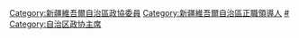 [[Category:新疆維吾爾自治區政協委員|Category:新疆維吾爾自治區政協委員]]
[[Category:新疆維吾爾自治區正職領導人|Category:新疆維吾爾自治區正職領導人]]
[[Category:新疆维吾尔自治区各级政协主席|#]]
[[Category:自治区政协主席|Category:自治区政协主席]]